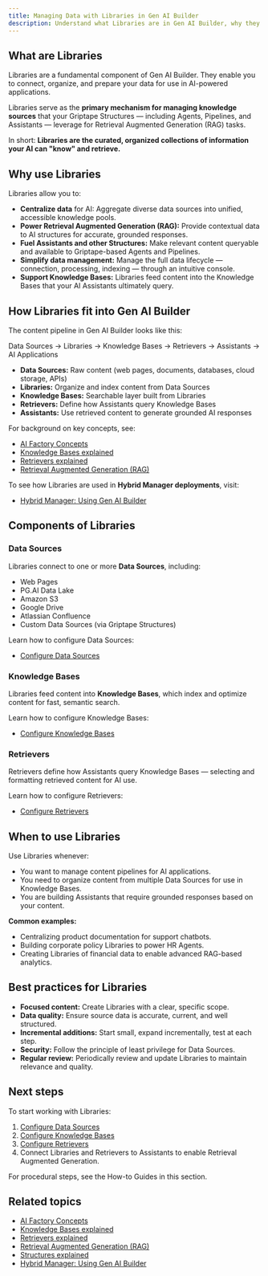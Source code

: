 ```yaml
---
title: Managing Data with Libraries in Gen AI Builder
description: Understand what Libraries are in Gen AI Builder, why they matter, and how they power AI applications through Data Sources, Knowledge Bases, and Retrievers.
---
```


## What are Libraries

Libraries are a fundamental component of Gen AI Builder.
They enable you to connect, organize, and prepare your data for use in AI-powered applications.

Libraries serve as the **primary mechanism for managing knowledge sources** that your Griptape Structures — including Agents, Pipelines, and Assistants — leverage for Retrieval Augmented Generation (RAG) tasks.

In short:
**Libraries are the curated, organized collections of information your AI can "know" and retrieve.**

## Why use Libraries

Libraries allow you to:

-   **Centralize data** for AI: Aggregate diverse data sources into unified, accessible knowledge pools.
-   **Power Retrieval Augmented Generation (RAG):** Provide contextual data to AI structures for accurate, grounded responses.
-   **Fuel Assistants and other Structures:** Make relevant content queryable and available to Griptape-based Agents and Pipelines.
-   **Simplify data management:** Manage the full data lifecycle — connection, processing, indexing — through an intuitive console.
-   **Support Knowledge Bases:** Libraries feed content into the Knowledge Bases that your AI Assistants ultimately query.

## How Libraries fit into Gen AI Builder

The content pipeline in Gen AI Builder looks like this:

Data Sources → Libraries → Knowledge Bases → Retrievers → Assistants → AI Applications

-   **Data Sources:** Raw content (web pages, documents, databases, cloud storage, APIs)
-   **Libraries:** Organize and index content from Data Sources
-   **Knowledge Bases:** Searchable layer built from Libraries
-   **Retrievers:** Define how Assistants query Knowledge Bases
-   **Assistants:** Use retrieved content to generate grounded AI responses

For background on key concepts, see:

-   [AI Factory Concepts](/edb-postgres-ai/1.2/ai-factory/learn/explained/ai-factory-concepts/)
-   [Knowledge Bases explained](/edb-postgres-ai/1.2/ai-factory/learn/explained/knowledge-bases-explained/)
-   [Retrievers explained](/edb-postgres-ai/1.2/ai-factory/learn/explained/retrievers-explained/)
-   [Retrieval Augmented Generation (RAG)](/edb-postgres-ai/1.2/ai-factory/learn/explained/terminology/#retrieval-augmented-generation-rag)

To see how Libraries are used in **Hybrid Manager deployments**, visit:

-   [Hybrid Manager: Using Gen AI Builder](/edb-postgres-ai/1.2/hybrid-manager/ai-factory/gen-ai/builder/)

## Components of Libraries

### Data Sources

Libraries connect to one or more **Data Sources**, including:

-   Web Pages
-   PG.AI Data Lake
-   Amazon S3
-   Google Drive
-   Atlassian Confluence
-   Custom Data Sources (via Griptape Structures)

Learn how to configure Data Sources:

-   [Configure Data Sources](./data-sources)

### Knowledge Bases

Libraries feed content into **Knowledge Bases**, which index and optimize content for fast, semantic search.

Learn how to configure Knowledge Bases:

-   [Configure Knowledge Bases](./knowledge-bases)

### Retrievers

Retrievers define how Assistants query Knowledge Bases — selecting and formatting retrieved content for AI use.

Learn how to configure Retrievers:

-   [Configure Retrievers](./retrivers)

## When to use Libraries

Use Libraries whenever:

-   You want to manage content pipelines for AI applications.
-   You need to organize content from multiple Data Sources for use in Knowledge Bases.
-   You are building Assistants that require grounded responses based on your content.

**Common examples:**

-   Centralizing product documentation for support chatbots.
-   Building corporate policy Libraries to power HR Agents.
-   Creating Libraries of financial data to enable advanced RAG-based analytics.

## Best practices for Libraries

-   **Focused content:** Create Libraries with a clear, specific scope.
-   **Data quality:** Ensure source data is accurate, current, and well structured.
-   **Incremental additions:** Start small, expand incrementally, test at each step.
-   **Security:** Follow the principle of least privilege for Data Sources.
-   **Regular review:** Periodically review and update Libraries to maintain relevance and quality.

## Next steps

To start working with Libraries:

1.  [Configure Data Sources](./data-sources)
2.  [Configure Knowledge Bases](./knowledge-bases)
3.  [Configure Retrievers](./retrivers)
4.  Connect Libraries and Retrievers to Assistants to enable Retrieval Augmented Generation.

For procedural steps, see the How-to Guides in this section.

## Related topics

-   [AI Factory Concepts](/edb-postgres-ai/1.2/ai-factory/learn/explained/ai-factory-concepts/)
-   [Knowledge Bases explained](/edb-postgres-ai/1.2/ai-factory/learn/explained/knowledge-bases-explained/)
-   [Retrievers explained](/edb-postgres-ai/1.2/ai-factory/learn/explained/retrievers-explained/)
-   [Retrieval Augmented Generation (RAG)](/edb-postgres-ai/1.2/ai-factory/learn/explained/terminology/#retrieval-augmented-generation-rag)
-   [Structures explained](/edb-postgres-ai/1.2/ai-factory/learn/explained/structures-explained/)
-   [Hybrid Manager: Using Gen AI Builder](/edb-postgres-ai/1.2/hybrid-manager/ai-factory/gen-ai/builder/)
